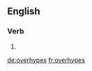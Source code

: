 ==English==

===Verb===
{{head|en|verb form}}

# {{en-third-person singular of|overhype}}

[[de:overhypes]]
[[fr:overhypes]]